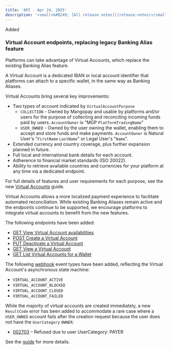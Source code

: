 ```yaml
---
title: 'API - Apr 24, 2025'  
description: '<small>&#8249; [All release notes](/release-notes)</small>'  
---
```


<div class="release-notes-page">

<div class="pill pill-green">Added</div>

### Virtual Account endpoints, replacing legacy Banking Alias feature

Platforms can take advantage of Virtual Accounts, which replace the existing Banking Alias feature. 

A Virtual Account is a dedicated IBAN or local account identifier that platforms can attach to a specific wallet, in the same way as Banking Aliases. 

Virtual Accounts bring several key improvements: 
- Two types of account indicated by `VirtualAccountPurpose`
  - `COLLECTION` - Owned by Mangopay and usable by platforms and/or users for the purpose of collecting and reconciling incoming funds paid by users. `AccountOwner` is "MGP `PlatformTradingName`"
  - `USER_OWNED` - Owned by the user owning the wallet, enabling them to accept and store funds and make payments. `AccountOwner` is Natural User's "`FirstName` `LastName`" or Legal User's "`Name`".
- Extended currency and country coverage, plus further expansion planned in future.
- Full local and international bank details for each account.
- Adherence to financial market standards (ISO 20022).
- Ability to retrieve available countries and currencies for your platform at any time via a dedicated endpoint.

For full details of features and user requirements for each purpose, see the new [Virtual Accounts](/guides/payment-methods/banking/virtual-iban) guide.

Virtual Accounts allows a more localized payment experience to facilitate automated reconciliation. While existing Banking Aliases remain active and the endpoints continue to be supported, we encourage platforms to integrate virtual accounts to benefit from the new features. 

The following endpoints have been added:
- [GET View Virtual Account availabilities](/api-reference/virtual-accounts/view-virtual-account-availabilities)
- [POST Create a Virtual Account](/api-reference/virtual-accounts/create-virtual-account)
- [PUT Deactivate a Virtual Account](/api-reference/virtual-accounts/deactivate-virtual-account)
- [GET View a Virtual Account](/api-reference/virtual-accounts/view-virtual-account)
- [GET List Virtual Accounts for a Wallet](/api-reference/virtual-accounts/list-virtual-accounts-wallet)

The following [webhook](/webhooks) event types have been added, reflecting the Virtual Account's asynchronous state machine: 

- `VIRTUAL_ACCOUNT_ACTIVE`
- `VIRTUAL_ACCOUNT_BLOCKED`
- `VIRTUAL_ACCOUNT_CLOSED`
- `VIRTUAL_ACCOUNT_FAILED`

While the majority of virtual accounts are created immediately, a new `ResultCode` error has been added to accommodate a rare case where a `USER_OWNED` account fails after the creation request because the user does not have the `UserCategory` `OWNER`: 
- [002703](/errors/codes/002703) – Refused due to user UserCategory: PAYER

See the [guide](/guides/payment-methods/banking/virtual-iban#functional-errors) for more details.

</div>
